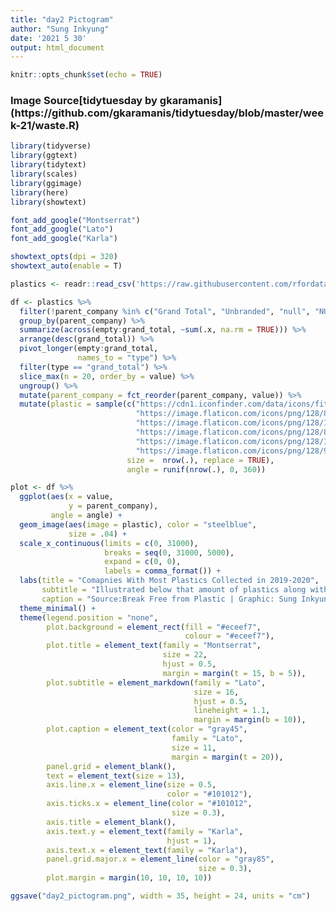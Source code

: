 ```yaml
---
title: "day2 Pictogram"
author: "Sung Inkyung"
date: '2021 5 30'
output: html_document
---
```


```r
knitr::opts_chunk$set(echo = TRUE)
```
### Image Source[tidytuesday by gkaramanis] (https://github.com/gkaramanis/tidytuesday/blob/master/week-21/waste.R)
```r
library(tidyverse)
library(ggtext)
library(tidytext)
library(scales)
library(ggimage)
library(here)
library(showtext)

font_add_google("Montserrat")
font_add_google("Lato")
font_add_google("Karla")

showtext_opts(dpi = 320)
showtext_auto(enable = T)
```


```r
plastics <- readr::read_csv('https://raw.githubusercontent.com/rfordatascience/tidytuesday/master/data/2021/2021-01-26/plastics.csv')
```


```r

df <- plastics %>% 
  filter(!parent_company %in% c("Grand Total", "Unbranded", "null", "NULL", "Assorted")) %>% 
  group_by(parent_company) %>% 
  summarize(across(empty:grand_total, ~sum(.x, na.rm = TRUE))) %>% 
  arrange(desc(grand_total)) %>% 
  pivot_longer(empty:grand_total,
               names_to = "type") %>%  
  filter(type == "grand_total") %>% 
  slice_max(n = 20, order_by = value) %>% 
  ungroup() %>% 
  mutate(parent_company = fct_reorder(parent_company, value)) %>% 
  mutate(plastic = sample(c("https://cdn1.iconfinder.com/data/icons/fitness-icon-collection/100/plastic-128.png",
                            "https://image.flaticon.com/icons/png/128/81/81940.png",
                            "https://image.flaticon.com/icons/png/128/1758/1758890.png",
                            "https://image.flaticon.com/icons/png/128/85/85051.png",
                            "https://image.flaticon.com/icons/png/128/1718/1718442.png",
                            "https://image.flaticon.com/icons/png/128/960/960773.png"),
                          size =  nrow(.), replace = TRUE),
                          angle = runif(nrow(.), 0, 360))

```


```r
plot <- df %>% 
  ggplot(aes(x = value,
             y = parent_company),
         angle = angle) +
  geom_image(aes(image = plastic), color = "steelblue", 
             size = .04) +
  scale_x_continuous(limits = c(0, 31000),
                     breaks = seq(0, 31000, 5000),
                     expand = c(0, 0),
                     labels = comma_format()) +
  labs(title = "Comapnies With Most Plastics Collected in 2019-2020",
       subtitle = "Illustrated below that amount of plastics along with top 20 companies collected<br>by voluteers around world in the **Break Free from Plastic** events in 2019-2020",
       caption = "Source:Break Free from Plastic | Graphic: Sung Inkyung") +
  theme_minimal() +
  theme(legend.position = "none",
        plot.background = element_rect(fill = "#eceef7", 
                                       colour = "#eceef7"),
        plot.title = element_text(family = "Montserrat",
                                  size = 22,
                                  hjust = 0.5,
                                  margin = margin(t = 15, b = 5)),
        plot.subtitle = element_markdown(family = "Lato",
                                         size = 16,
                                         hjust = 0.5,
                                         lineheight = 1.1,
                                         margin = margin(b = 10)),
        plot.caption = element_text(color = "gray45",
                                    family = "Lato",
                                    size = 11, 
                                    margin = margin(t = 20)),
        panel.grid = element_blank(),
        text = element_text(size = 13),
        axis.line.x = element_line(size = 0.5, 
                                   color = "#101012"),
        axis.ticks.x = element_line(color = "#101012", 
                                    size = 0.3),
        axis.title = element_blank(),
        axis.text.y = element_text(family = "Karla",
                                   hjust = 1),
        axis.text.x = element_text(family = "Karla"),
        panel.grid.major.x = element_line(color = "gray85", 
                                          size = 0.3),
        plot.margin = margin(10, 10, 10, 10))

ggsave("day2_pictogram.png", width = 35, height = 24, units = "cm")

```



